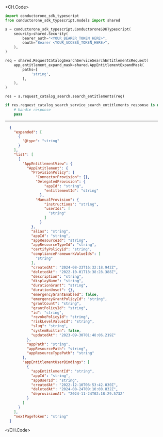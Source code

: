 
<CH.Code>
```python SearchEntitlements.py
import conductorone_sdk_typescript
from conductorone_sdk_typescript.models import shared

s = conductorone_sdk_typescript.ConductoroneSDKTypescript(
    security=shared.Security(
        bearer_auth="<YOUR_BEARER_TOKEN_HERE>",
        oauth="Bearer <YOUR_ACCESS_TOKEN_HERE>",
    ),
)

req = shared.RequestCatalogSearchServiceSearchEntitlementsRequest(
    app_entitlement_expand_mask=shared.AppEntitlementExpandMask(
        paths=[
            'string',
        ],
    ),
)

res = s.request_catalog_search.search_entitlements(req)

if res.request_catalog_search_service_search_entitlements_response is not None:
    # handle response
    pass
```
---

```json Example Response
  {
    "expanded": [
      {
        "@type": "string"
      }
    ],
    "list": [
      {
        "AppEntitlementView": {
          "AppEntitlement": {
            "ProvisionPolicy": {
              "ConnectorProvision": {},
              "DelegatedProvision": {
                  "appId": "string",
                  "entitlementId": "string"
                },
              "ManualProvision": {
                  "instructions": "string",
                  "userIds": [
                    "string"
                  ]
                }
            },
            "alias": "string",
            "appId": "string",
            "appResourceId": "string",
            "appResourceTypeId": "string",
            "certifyPolicyId": "string",
            "complianceFrameworkValueIds": [
              "string"
            ],
            "createdAt": "2024-08-23T16:32:18.942Z",
            "deletedAt": "2022-10-01T18:38:28.388Z",
            "description": "string",
            "displayName": "string",
            "durationGrant": "string",
            "durationUnset": {},
            "emergencyGrantEnabled": false,
            "emergencyGrantPolicyId": "string",
            "grantCount": "string",
            "grantPolicyId": "string",
            "id": "string",
            "revokePolicyId": "string",
            "riskLevelValueId": "string",
            "slug": "string",
            "systemBuiltin": false,
            "updatedAt": "2023-09-30T01:48:06.219Z"
          },
          "appPath": "string",
          "appResourcePath": "string",
          "appResourceTypePath": "string"
        },
        "appEntitlementUserBindings": [
          {
            "appEntitlementId": "string",
            "appId": "string",
            "appUserId": "string",
            "createdAt": "2022-12-10T06:53:42.030Z",
            "deletedAt": "2024-08-24T09:10:00.832Z",
            "deprovisionAt": "2024-11-24T02:18:29.573Z"
          }
        ]
      }
    ],
    "nextPageToken": "string"
  }
```
</CH.Code>
